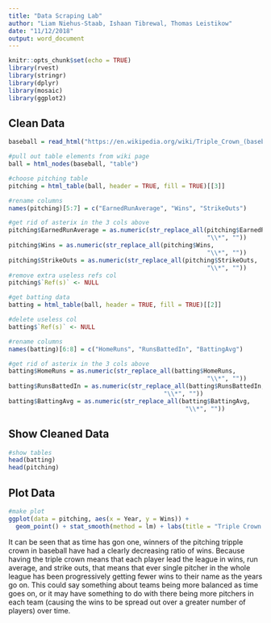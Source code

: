 ```yaml
---
title: "Data Scraping Lab"
author: "Liam Niehus-Staab, Ishaan Tibrewal, Thomas Leistikow"
date: "11/12/2018"
output: word_document
---
```


```r
knitr::opts_chunk$set(echo = TRUE)
library(rvest)
library(stringr)
library(dplyr)
library(mosaic)
library(ggplot2)
```

## Clean Data
```r
baseball = read_html("https://en.wikipedia.org/wiki/Triple_Crown_(baseball)")

#pull out table elements from wiki page
ball = html_nodes(baseball, "table")

#choose pitching table
pitching = html_table(ball, header = TRUE, fill = TRUE)[[3]]

#rename columns
names(pitching)[5:7] = c("EarnedRunAverage", "Wins", "StrikeOuts")

#get rid of asterix in the 3 cols above
pitching$EarnedRunAverage = as.numeric(str_replace_all(pitching$EarnedRunAverage,
                                                       "\\*", ""))
pitching$Wins = as.numeric(str_replace_all(pitching$Wins,
                                                       "\\*", ""))
pitching$StrikeOuts = as.numeric(str_replace_all(pitching$StrikeOuts,
                                                       "\\*", ""))
#remove extra useless refs col
pitching$`Ref(s)` <- NULL

#get batting data
batting = html_table(ball, header = TRUE, fill = TRUE)[[2]]

#delete useless col
batting$`Ref(s)` <- NULL

#rename columns
names(batting)[6:8] = c("HomeRuns", "RunsBattedIn", "BattingAvg")

#get rid of asterix in the 3 cols above
batting$HomeRuns = as.numeric(str_replace_all(batting$HomeRuns,
                                                       "\\*", ""))
batting$RunsBattedIn = as.numeric(str_replace_all(batting$RunsBattedIn,
                                           "\\*", ""))
batting$BattingAvg = as.numeric(str_replace_all(batting$BattingAvg,
                                                 "\\*", ""))
```

## Show Cleaned Data
```r
#show tables
head(batting)
head(pitching)
```

## Plot Data
```r
#make plot
ggplot(data = pitching, aes(x = Year, y = Wins)) + 
  geom_point() + stat_smooth(method = lm) + labs(title = "Triple Crown Wins by Year")

```
It can be seen that as time has gon one, winners of the pitching tripple crown
in baseball have had a clearly decreasing ratio of wins. Because having the
triple crown means that each player lead the league in wins, run average, and
strike outs, that means that ever single pitcher in the whole league has been
progressively getting fewer wins to their name as the years go on. This could
say something about teams being more balanced as time goes on, or it may have
something to do with there being more pitchers in each team (causing the wins
to be spread out over a greater number of players) over time. 
